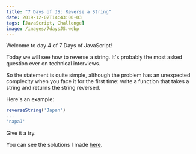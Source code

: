 ```yaml
---
title: "7 Days of JS: Reverse a String"
date: 2019-12-02T14:43:00-03
tags: [JavaScript, Challenge]
image: /images/7daysJS.webp
---
```


Welcome to day 4 of 7 Days of JavaScript!

Today we will see how to reverse a string. It's probably the most asked question ever on technical interviews.

So the statement is quite simple, although the problem has an unexpected complexity when you face it for the first time: write a function that takes a string and returns the string reversed. 

Here's an example:

~~~javascript
reverseString('Japan')
...
'napaJ'
~~~

Give it a try. 

You can see the solutions I made <a href="https://lautarolobo.xyz/blog/solution-to-day-4-of-7-days-of-js/" title="Solution to day 4 of 7 days of JS">here</a>.

<script type="application/ld+json">
\{
 "@context": "https://schema.org", 
 "@type": "BlogPosting",
 "url": "https://lautarolobo.xyz/blog/7-days-of-js-reverse-a-string/",
 "mainEntityOfPage": "https://lautarolobo.xyz/blog/7-days-of-js-reverse-a-string/",
 "headline": "7 Days of JS: Reverse a String",
 "alternativeHeadline": "Day 4 of 7 Days of JS",
 "genre": "JavaScript", 
 "keywords": [
  "javascript", 
  "challenge", 
  "programming"
],  
 "wordcount": "76",
 "datePublished": "2019-12-02",
 "dateCreated": "2019-12-02",
 "dateModified": "2024-06-25",
 "description": "4th Day of 7 Days of JS",
 "isFamilyFriendly": "true",
 "image": "https://lautarolobo.xyz/images/7daysJS-7f7d8328.webp",
 "publisher": \{
  "@type": "Organization",
  "name": "Lautaro Jordan Lobo Ravarotto",
  "url": "https://lautarolobo.xyz",
  "logo": \{  
   "@type": "ImageObject",
   "author": "Lautaro Jordan Lobo Ravarotto",
   "url": "https://imgsafe.org/image/5709e8ceba.png"
   }
  },
 "author": \{
  "@type": "Person",
  "name": "Lautaro Jordan Lobo Ravarotto",
  "url": "https://lautarolobo.xyz",
  "email": "contact@lautarolobo.xyz",
  "birthDate": "2000-04-12",
  "gender": "male",
  "nationality": "Argentina",
  "alumniOf": \{
   "@type": "CollegeOrUniversity",
   "legalName": "National University of Córdoba",
   "sameAs": "https://en.wikipedia.org/wiki/National_University_of_C%C3%B3rdoba",
   "location": \{
    "@type": "Place",
    "sameAs": "http://unc.edu.ar",
    "name": "National University of Córdoba",
    "address": \{
      "@type": "PostalAddress",
      "streetAddress": "Av. Haya de la Torre s/n",
      "addressCountry": "Argentina",
      "addressLocality": "Córdoba",
      "postalCode": "5000" 
      }
     }
    }
   },
 "creator": \{
  "@type": "Person",
  "name": "Lautaro Jordan Lobo Ravarotto",
  "url": "https://lautarolobo.xyz",
  "email": "contact@lautarolobo.xyz",
  "birthDate": "2000-04-12",
  "gender": "male",
  "nationality": "Argentina",
  "alumniOf": \{
   "@type": "CollegeOrUniversity",
   "legalName": "National University of Córdoba",
   "sameAs": "https://en.wikipedia.org/wiki/National_University_of_C%C3%B3rdoba",
   "location": \{
    "@type": "Place",
    "sameAs": "http://unc.edu.ar",
    "name": "National University of Córdoba",
    "address": \{
      "@type": "PostalAddress",
      "streetAddress": "Av. Haya de la Torre s/n",
      "addressCountry": "Argentina",
      "addressLocality": "Córdoba",
      "postalCode": "5000" 
      }
     }
    }   
   }
  }
 }
},
</script>